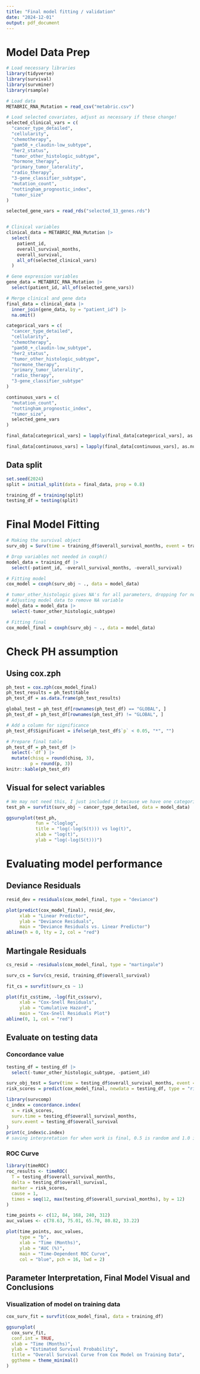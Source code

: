 ```yaml
---
title: "Final model fitting / validation"
date: "2024-12-01"
output: pdf_document
---
```


# Model Data Prep

```r
# Load necessary libraries
library(tidyverse)
library(survival)
library(survminer)
library(rsample)

# Load data
METABRIC_RNA_Mutation = read_csv("metabric.csv")

# Load selected covariates, adjust as necessary if these change!
selected_clinical_vars = c(
  "cancer_type_detailed",
  "cellularity",
  "chemotherapy",
  "pam50_+_claudin-low_subtype",
  "her2_status",
  "tumor_other_histologic_subtype",
  "hormone_therapy",
  "primary_tumor_laterality",
  "radio_therapy",
  "3-gene_classifier_subtype",
  "mutation_count",
  "nottingham_prognostic_index",
  "tumor_size"
)

selected_gene_vars = read_rds("selected_13_genes.rds")


# Clinical variables
clinical_data = METABRIC_RNA_Mutation |>
  select(
    patient_id,
    overall_survival_months,
    overall_survival,
    all_of(selected_clinical_vars)
  )

# Gene expression variables
gene_data = METABRIC_RNA_Mutation |>
  select(patient_id, all_of(selected_gene_vars))

# Merge clinical and gene data
final_data = clinical_data |>
  inner_join(gene_data, by = "patient_id") |>
  na.omit()  

categorical_vars = c(
  "cancer_type_detailed",
  "cellularity",
  "chemotherapy",
  "pam50_+_claudin-low_subtype",
  "her2_status",
  "tumor_other_histologic_subtype",
  "hormone_therapy",
  "primary_tumor_laterality",
  "radio_therapy",
  "3-gene_classifier_subtype"
)

continuous_vars = c(
  "mutation_count",
  "nottingham_prognostic_index",
  "tumor_size",
  selected_gene_vars
)

final_data[categorical_vars] = lapply(final_data[categorical_vars], as.factor)

final_data[continuous_vars] = lapply(final_data[continuous_vars], as.numeric)
```

## Data split

```r
set.seed(2024)
split = initial_split(data = final_data, prop = 0.8)

training_df = training(split)
testing_df = testing(split)
```


# Final Model Fitting

```r
# Making the survival object
surv_obj = Surv(time = training_df$overall_survival_months, event = training_df$overall_survival)

# Drop variables not needed in coxph()
model_data = training_df |>
  select(-patient_id, -overall_survival_months, -overall_survival)

# Fitting model
cox_model = coxph(surv_obj ~ ., data = model_data)

# tumor_other_histologic gives NA's for all parameters, dropping for now
# Adjusting model data to remove NA variable
model_data = model_data |> 
  select(-tumor_other_histologic_subtype)

# Fitting final 
cox_model_final = coxph(surv_obj ~ ., data = model_data)

```

# Check PH assumption

## Using cox.zph

```r

ph_test = cox.zph(cox_model_final)
ph_test_results = ph_test$table
ph_test_df = as.data.frame(ph_test_results)

global_test = ph_test_df[rownames(ph_test_df) == "GLOBAL", ]
ph_test_df = ph_test_df[rownames(ph_test_df) != "GLOBAL", ]

# Add a column for significance
ph_test_df$Significant = ifelse(ph_test_df$`p` < 0.05, "*", "")

# Prepare final table
ph_test_df = ph_test_df |>
  select(-`df`) |> 
  mutate(chisq = round(chisq, 3),
         p = round(p, 3))
knitr::kable(ph_test_df)

```

## Visual for select variables

```r
# We may not need this, I just included it because we have one categorical variable which has a p-value borderline for PH assumption violation.
test_ph = survfit(surv_obj ~ cancer_type_detailed, data = model_data)

ggsurvplot(test_ph, 
           fun = "cloglog", 
           title = "log(-log(S(t))) vs log(t)", 
           xlab = "log(t)", 
           ylab = "log(-log(S(t)))")
```



# Evaluating model performance


## Deviance Residuals

```r
resid_dev = residuals(cox_model_final, type = "deviance")

plot(predict(cox_model_final), resid_dev,
     xlab = "Linear Predictor",
     ylab = "Deviance Residuals",
     main = "Deviance Residuals vs. Linear Predictor")
abline(h = 0, lty = 2, col = "red")
```

## Martingale Residuals

```r
cs_resid = -residuals(cox_model_final, type = "martingale")

surv_cs = Surv(cs_resid, training_df$overall_survival)

fit_cs = survfit(surv_cs ~ 1)

plot(fit_cs$time, -log(fit_cs$surv),
     xlab = "Cox-Snell Residuals",
     ylab = "Cumulative Hazard",
     main = "Cox-Snell Residuals Plot")
abline(0, 1, col = "red")
```

## Evaluate on testing data

### Concordance value
```r
testing_df = testing_df |> 
  select(-tumor_other_histologic_subtype, -patient_id)

surv_obj_test = Surv(time = testing_df$overall_survival_months, event = testing_df$overall_survival)
risk_scores = predict(cox_model_final, newdata = testing_df, type = "risk")

library(survcomp)
c_index = concordance.index(
  x = risk_scores,
  surv.time = testing_df$overall_survival_months,
  surv.event = testing_df$overall_survival
)
print(c_index$c.index)
# saving interpretation for when work is final, 0.5 is random and 1.0 is perfect
```


### ROC Curve
```r
library(timeROC)
roc_results <- timeROC(
  T = testing_df$overall_survival_months,
  delta = testing_df$overall_survival,
  marker = risk_scores,
  cause = 1,
  times = seq(12, max(testing_df$overall_survival_months), by = 12)
)

time_points <- c(12, 84, 168, 240, 312)
auc_values <- c(78.63, 75.01, 65.70, 80.82, 33.22)

plot(time_points, auc_values,
     type = "b",
     xlab = "Time (Months)",
     ylab = "AUC (%)",
     main = "Time-Dependent ROC Curve",
     col = "blue", pch = 16, lwd = 2)

```

## Parameter Interpretation, Final Model Visual and Conclusions 

### Visualization of model on training data
```r
cox_surv_fit = survfit(cox_model_final, data = training_df)

ggsurvplot(
  cox_surv_fit,
  conf.int = TRUE,
  xlab = "Time (Months)",
  ylab = "Estimated Survival Probability",
  title = "Overall Survival Curve from Cox Model on Training Data",
  ggtheme = theme_minimal()
)
```



